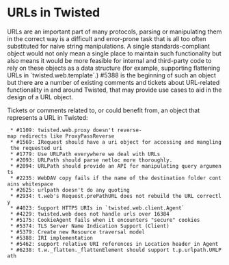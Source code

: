 = URLs in Twisted =

URLs are an important part of many protocols, parsing or manipulating them in the correct way is a difficult and error-prone task that is all too often substituted for naive string manipulations. A single standards-compliant object would not only mean a single place to maintain such functionality but also means it would be more feasible for internal and third-party code to rely on these objects as a data structure (for example, supporting flattening URLs in `twisted.web.template`.) #5388 is the beginning of such an object but there are a number of existing comments and tickets about URL-related functionality in and around Twisted, that may provide use cases to aid in the design of a URL object.

Tickets or comments related to, or could benefit from, an object that represents a URL in Twisted:

  * #1109: twisted.web.proxy doesn't reverse-map redirects like ProxyPassReverse
  * #1569: IRequest should have a uri object for accessing and mangling the requested uri
  * #1779: Use URLPath everywhere we deal with URLs
  * #2093: URLPath should parse netloc more thoroughly.
  * #2094: URLPath should provide an API for manipulating query arguments
  * #2235: WebDAV copy fails if the name of the destination folder contains whitespace
  * #2625: urlpath doesn't do any quoting
  * #2934: t.web's Request.prePathURL does not rebuild the URL correctly
  * #4023: Support HTTPS URIs in `twisted.web.client.Agent`
  * #4229: twisted.web does not handle urls over 16384
  * #5175: CookieAgent fails when it encounters "secure" cookies
  * #5374: TLS Server Name Indication Support (Client)
  * #5379: Create new Resource traversal model
  * #5388: IRI implementation
  * #5462: support relative URI references in Location header in Agent
  * #6238: t.w._flatten._flattenElement should support t.p.urlpath.URLPath

